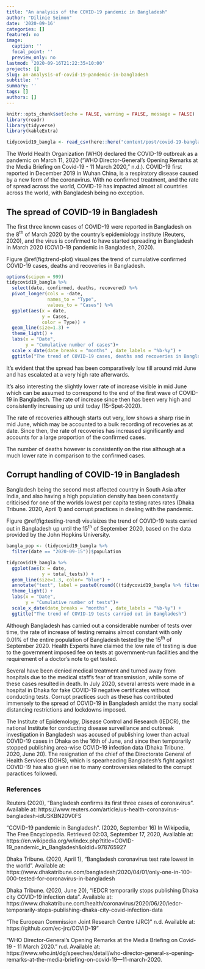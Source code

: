 ```yaml
---
title: "An analysis of the COVID-19 pandemic in Bangladesh"
author: "Dilinie Seimon"
date: '2020-09-16'
categories: []
featured: no
image:
  caption: ''
  focal_point: ''
  preview_only: no
lastmod: '2020-09-16T21:22:35+10:00'
projects: []
slug: an-analysis-of-covid-19-pandemic-in-bangladesh
subtitle: ''
summary: ''
tags: []
authors: []
---
```


```r
knitr::opts_chunk$set(echo = FALSE, warning = FALSE, message = FALSE)
library(readr)
library(tidyverse)
library(kableExtra)
```

```r
tidycovid19_bangla <- read_csv(here::here("content/post/covid-19-bangladesh/data/tidycovid19-bangladesh-data.csv"))
```

The World Health Organization (WHO) declared the COVID-19 outbreak as a pandemic on March 11, 2020  (“WHO Director-General’s Opening Remarks at the Media Briefing on Covid-19 - 11 March 2020,” n.d.). COVID-19 first reported in December 2019 in Wuhan China, is a respiratory disease caused by a new form of the coronavirus. With no confirmed treatment, and the rate of spread across the world, COVID-19 has impacted almost all countries across the world, with Bangladesh being no exception.

## The spread of COVID-19 in Bangladesh

The first three known cases of COVID-19 were reported in Bangladesh on the 8^th^ of March 2020 by the country's epidemiology institute (Reuters, 2020), and the virus is confirmed to have started spreading in Bangladesh in March 2020 (COVID-19 pandemic in Bangladesh, 2020).

Figure \@ref(fig:trend-plot) visualizes the trend of cumulative confirmed COVID-19 cases, deaths and recoveries in Bangladesh. 

```r
options(scipen = 999)
tidycovid19_bangla %>%
  select(date, confirmed, deaths, recovered) %>%
  pivot_longer(cols = -date,
               names_to = "Type",
               values_to = "Cases") %>%
  ggplot(aes(x = date,
             y = Cases,
             color = Type)) +
  geom_line(size=1.3) +
  theme_light() +
  labs(x = "Date",
       y = "Cumulative number of cases")+ 
  scale_x_date(date_breaks = "months" , date_labels = "%b-%y") +
  ggtitle("The trend of COVID-19 cases, deaths and recoveries in Bangladesh")
```

It's evident that the spread has been comparatively low till around mid June and has escalated at a very high rate afterwards.

It's also interesting the slightly lower rate of increase visible in mid June which can be assumed to correspond to the end of the first wave of COVID-19 in Bangladesh. The rate of increase since then has been very high and consistently increasing up until today (15-Spet-2020).

The rate of recoveries although starts out very, low shows a sharp rise in mid June, which may be accounted to a bulk recording of recoveries as at date. Since then, the rate of recoveries has increased significantly and accounts for a large proportion of the confirmed cases.

The number of deaths however is consistently on the rise although at a much lower rate in comparison to the confirmed cases.


## Corrupt handling of COVID-19 in Bangladesh


Bangladesh being the second most affected country in South Asia after India, and also having a high population density has been constantly criticised for one of the worlds lowest per capita testing rates rates (Dhaka Tribune. 2020, April 1) and corrupt practices in dealing with the pandemic.

Figure \@ref(fig:testing-trend) visulaizes the trend of COVID-19 tests carried out in Bangladesh up until the 15^th^ of September 2020, based on the data provided by the John Hopkins University.

```r
bangla_pop <- (tidycovid19_bangla %>%
  filter(date == "2020-09-15"))$population

tidycovid19_bangla %>%
  ggplot(aes(x = date,
             y = total_tests)) +
  geom_line(size=1.3, color= "blue") +
  annotate("text", label = paste0(round(((tidycovid19_bangla %>% filter(date == "2020-09-15"))$total_tests)/bangla_pop, 2)," %"), x = as.Date("2020-09-15"), y = (tidycovid19_bangla %>% filter(date == "2020-09-15"))$total_tests + 100000, colour = "red") +
  theme_light() +
  labs(x = "Date",
       y = "Cumulative number of tests")+ 
  scale_x_date(date_breaks = "months" , date_labels = "%b-%y") +
  ggtitle("The trend of COVID-19 tests carried out in Bangladesh")
```

Although Bangladesh has carried out a considerable number of tests over time, the rate of increase of testing remains almost constant with only 0.01% of the entire population of Bangladesh tested by the 15^th^ of September 2020. Health Experts have claimed the low rate of testing is due to the government imposed fee on tests at government-run facilities and the requirement of a doctor's note to get tested.

Several have been denied medical treatment and turned away from hospitals due to the medical staff's fear of transmission, while some of these cases resulted in death. In July 2020, several arrests were made in a hospital in Dhaka for fake COVID-19 negative certificates without conducting tests. Corrupt practices such as these has contributed immensely to the spread of COVID-19 in Bangladesh amidst the many social distancing restrictions and lockdowns imposed.

The Institute of Epidemology, Disease Control and Research (IEDCR), the national Institute for conducting disease surveillance and outbreak investigation in Bangladesh was accused of publishing lower than actual COVID-19 cases in Dhaka on the 16th of June, and since then temporarily stopped publishing area-wise COVID-19 infection data (Dhaka Tribune. 2020, June 20). The resignation of the chief of the Directorate General of Health Services (DGHS), which is spearheading Bangladesh's fight against COVID-19 has also given rise to many controversies related to the corrupt paractices followed.


### References

Reuters (2020), "Bangladesh confirms its first three cases of coronavirus".  Available at: https://www.reuters.com/article/us-health-coronavirus-bangladesh-idUSKBN20V0FS

"COVID-19 pandemic in Bangladesh". (2020, September 16) In Wikipedia, The Free Encyclopedia. Retrieved 02:03, September 17, 2020, Available at: https://en.wikipedia.org/w/index.php?title=COVID-19_pandemic_in_Bangladesh&oldid=978765927

Dhaka Tribune. (2020, April 1), "Bangladesh coronavirus test rate lowest in the world". Available at: https://www.dhakatribune.com/bangladesh/2020/04/01/only-one-in-100-000-tested-for-coronavirus-in-bangladesh

Dhaka Tribune. (2020, June 20), "IEDCR temporarily stops publishing Dhaka city COVID-19 infection data". Available at: https://www.dhakatribune.com/health/coronavirus/2020/06/20/iedcr-temporarily-stops-publishing-dhaka-city-covid-infection-data

"The  European Commission Joint Research Centre (JRC)" n.d. Available at: https://github.com/ec-jrc/COVID-19"

“WHO Director-General’s Opening Remarks at the Media Briefing on Covid-19 - 11 March 2020.” n.d. Available at: https://www.who.int/dg/speeches/detail/who-director-general-s-opening-remarks-at-the-media-briefing-on-covid-19---11-march-2020.
